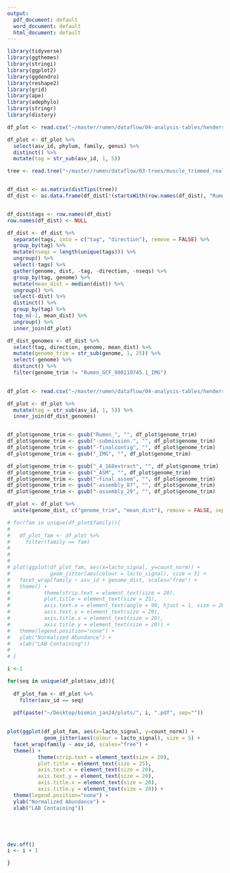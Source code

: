 ```yaml
---
output:
  pdf_document: default
  word_document: default
  html_document: default
---
```


```r
library(tidyverse)
library(ggthemes)
library(stringi)
library(ggplot2)
library(ggdendro)
library(reshape2)
library(grid)
library(ape)
library(adephylo)
library(stringr)
library(distory)
```


```r
df_plot <- read.csv("~/master/rumen/dataflow/04-analysis-tables/henderson2015-20_320-99_df_metrics_lacto_1000_df_plot.csv")

df_plot <- df_plot %>%
  select(asv_id, phylum, family, genus) %>%
  distinct() %>%
  mutate(tag = str_sub(asv_id, 1, 5))

tree <- read.tree("~/master/rumen/dataflow/03-trees/muscle_trimmed_realigned_nobootstrap.newick")


df_dist <- as.matrix(distTips(tree))
df_dist <- as.data.frame(df_dist[!(startsWith(row.names(df_dist), "Rumen")), startsWith(colnames(df_dist), "Rumen")])


df_dist$tags <- row.names(df_dist)
row.names(df_dist) <- NULL

df_dist <- df_dist %>%
  separate(tags, into = c("tag", "direction"), remove = FALSE) %>%
  group_by(tag) %>%
  mutate(nseqs = length(unique(tags))) %>%
  ungroup() %>%
  select(-tags) %>%
  gather(genome, dist, -tag, -direction, -nseqs) %>%
  group_by(tag, genome) %>%
  mutate(mean_dist = median(dist)) %>%
  ungroup() %>%
  select(-dist) %>%
  distinct() %>%
  group_by(tag) %>%
  top_n(-1, mean_dist) %>%
  ungroup() %>%
  inner_join(df_plot) 

df_dist_genomes <- df_dist %>%
  select(tag, direction, genome, mean_dist) %>%
  mutate(genome_trim = str_sub(genome, 1, 25)) %>%
  select(-genome) %>%
  distinct() %>%
  filter(genome_trim != "Rumen_GCF_900110745.1_IMG")
  

df_plot <- read.csv("~/master/rumen/dataflow/04-analysis-tables/henderson2015-20_320-99_df_metrics_lacto_1000_df_plot.csv")

df_plot <- df_plot %>%
  mutate(tag = str_sub(asv_id, 1, 5)) %>%
  inner_join(df_dist_genomes)



```


```r
df_plot$genome_trim <- gsub("Rumen_", "", df_plot$genome_trim)  
df_plot$genome_trim <- gsub("-submission.", "", df_plot$genome_trim)  
df_plot$genome_trim <- gsub("-finalcontig", "", df_plot$genome_trim)  
df_plot$genome_trim <- gsub("_IMG", "", df_plot$genome_trim)  

df_plot$genome_trim <- gsub("_4_168extract", "", df_plot$genome_trim)  
df_plot$genome_trim <- gsub("_ASM", "", df_plot$genome_trim)  
df_plot$genome_trim <- gsub("-final.assem", "", df_plot$genome_trim)  
df_plot$genome_trim <- gsub("-assembly_87", "", df_plot$genome_trim)
df_plot$genome_trim <- gsub("-assembly_29", "", df_plot$genome_trim)  

df_plot <- df_plot %>%
  unite(genome_dist, c("genome_trim", "mean_dist"), remove = FALSE, sep = " : ")

# for(fam in unique(df_plot$family)){
#   
#   df_plot_fam <- df_plot %>%
#     filter(family == fam)
#   
#   
#   
# plot(ggplot(df_plot_fam, aes(x=lacto_signal, y=count_norm)) +
#             geom_jitter(aes(colour = lacto_signal), size = 5) +
#   facet_wrap(family ~ asv_id + genome_dist, scales="free") +
#   theme() +
#           theme(strip.text = element_text(size = 20),
#           plot.title = element_text(size = 25),
#           axis.text.x = element_text(angle = 90, hjust = 1, size = 20),
#           axis.text.y = element_text(size = 20),
#           axis.title.x = element_text(size = 20),
#           axis.title.y = element_text(size = 20)) +
#   theme(legend.position="none") +
#   ylab("Normalized Abundance") +
#   xlab("LAB Containing"))
#   
# }
```


```r
i <-1

for(seq in unique(df_plot$asv_id)){
  
  df_plot_fam <- df_plot %>%
    filter(asv_id == seq)
  
  pdf(paste("~/Desktop/biomin_jan24/plots/", i, ".pdf", sep=""))   

  
plot(ggplot(df_plot_fam, aes(x=lacto_signal, y=count_norm)) +
            geom_jitter(aes(colour = lacto_signal), size = 5) +
  facet_wrap(family ~ asv_id, scales="free") +
  theme() +
          theme(strip.text = element_text(size = 20),
          plot.title = element_text(size = 25),
          axis.text.x = element_text(size = 20),
          axis.text.y = element_text(size = 20),
          axis.title.x = element_text(size = 20),
          axis.title.y = element_text(size = 20)) +
  theme(legend.position="none") +
  ylab("Normalized Abundance") +
  xlab("LAB Containing"))





dev.off() 
i <- i + 1

}
```





